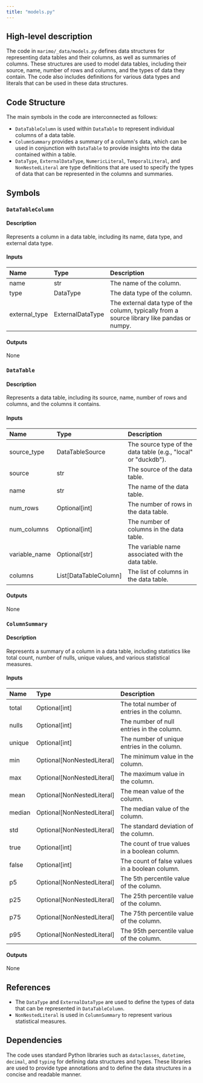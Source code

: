```yaml
---
title: "models.py"
---
```


## High-level description

The code in `marimo/_data/models.py` defines data structures for representing data tables and their columns, as well as summaries of columns. These structures are used to model data tables, including their source, name, number of rows and columns, and the types of data they contain. The code also includes definitions for various data types and literals that can be used in these data structures.

## Code Structure

The main symbols in the code are interconnected as follows:
- `DataTableColumn` is used within `DataTable` to represent individual columns of a data table.
- `ColumnSummary` provides a summary of a column's data, which can be used in conjunction with `DataTable` to provide insights into the data contained within a table.
- `DataType`, `ExternalDataType`, `NumericLiteral`, `TemporalLiteral`, and `NonNestedLiteral` are type definitions that are used to specify the types of data that can be represented in the columns and summaries.

## Symbols

### `DataTableColumn`
#### Description
Represents a column in a data table, including its name, data type, and external data type.

#### Inputs
| Name | Type | Description |
|:-----|:-----|:------------|
| name | str | The name of the column. |
| type | DataType | The data type of the column. |
| external_type | ExternalDataType | The external data type of the column, typically from a source library like pandas or numpy. |

#### Outputs
None

### `DataTable`
#### Description
Represents a data table, including its source, name, number of rows and columns, and the columns it contains.

#### Inputs
| Name | Type | Description |
|:-----|:-----|:------------|
| source_type | DataTableSource | The source type of the data table (e.g., "local" or "duckdb"). |
| source | str | The source of the data table. |
| name | str | The name of the data table. |
| num_rows | Optional[int] | The number of rows in the data table. |
| num_columns | Optional[int] | The number of columns in the data table. |
| variable_name | Optional[str] | The variable name associated with the data table. |
| columns | List[DataTableColumn] | The list of columns in the data table. |

#### Outputs
None

### `ColumnSummary`
#### Description
Represents a summary of a column in a data table, including statistics like total count, number of nulls, unique values, and various statistical measures.

#### Inputs
| Name | Type | Description |
|:-----|:-----|:------------|
| total | Optional[int] | The total number of entries in the column. |
| nulls | Optional[int] | The number of null entries in the column. |
| unique | Optional[int] | The number of unique entries in the column. |
| min | Optional[NonNestedLiteral] | The minimum value in the column. |
| max | Optional[NonNestedLiteral] | The maximum value in the column. |
| mean | Optional[NonNestedLiteral] | The mean value of the column. |
| median | Optional[NonNestedLiteral] | The median value of the column. |
| std | Optional[NonNestedLiteral] | The standard deviation of the column. |
| true | Optional[int] | The count of true values in a boolean column. |
| false | Optional[int] | The count of false values in a boolean column. |
| p5 | Optional[NonNestedLiteral] | The 5th percentile value of the column. |
| p25 | Optional[NonNestedLiteral] | The 25th percentile value of the column. |
| p75 | Optional[NonNestedLiteral] | The 75th percentile value of the column. |
| p95 | Optional[NonNestedLiteral] | The 95th percentile value of the column. |

#### Outputs
None

## References

- The `DataType` and `ExternalDataType` are used to define the types of data that can be represented in `DataTableColumn`.
- `NonNestedLiteral` is used in `ColumnSummary` to represent various statistical measures.

## Dependencies

The code uses standard Python libraries such as `dataclasses`, `datetime`, `decimal`, and `typing` for defining data structures and types. These libraries are used to provide type annotations and to define the data structures in a concise and readable manner.